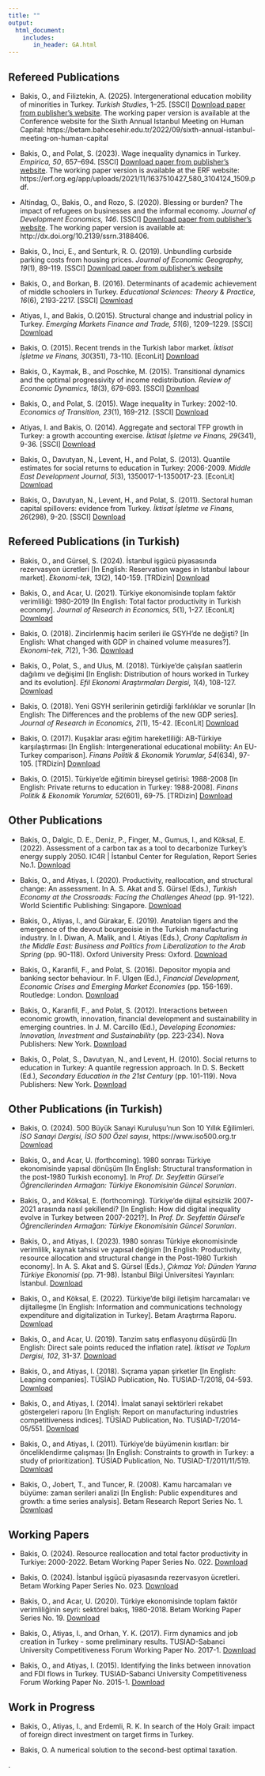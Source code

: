 ---
title: ""
output: 
  html_document:
    includes:
       in_header: GA.html
---


## Refereed Publications


- Bakis, O., and Filiztekin, A. (2025). Intergenerational education mobility of minorities in Turkey. *Turkish Studies*,  1–25. [SSCI] [Download paper from publisher's website](https://doi.org/10.1080/14683849.2025.2451452).
The working paper version is available at the Conference website for the Sixth Annual Istanbul Meeting on Human Capital: https://betam.bahcesehir.edu.tr/2022/09/sixth-annual-istanbul-meeting-on-human-capital

- Bakis, O., and Polat, S. (2023). Wage inequality dynamics in Turkey. *Empirica, 50*, 657–694. [SSCI] [Download paper from publisher's website](https://doi.org/10.1007/s10663-023-09579-8). The working paper version is available at the ERF website: https://erf.org.eg/app/uploads/2021/11/1637510427_580_3104124_1509.pdf.

- Altindag, O., Bakis, O., and Rozo, S. (2020). Blessing or burden? The impact of refugees on businesses and the informal economy. *Journal of Development Economics, 146*. [SSCI] [Download paper from publisher's website](https://doi.org/10.1016/j.jdeveco.2020.102490). The working paper version is available at: http://dx.doi.org/10.2139/ssrn.3188406.

- Bakis, O., Inci, E., and Senturk, R. O. (2019). Unbundling curbside parking costs from housing prices. *Journal of Economic Geography, 19*(1), 89-119. [SSCI] [Download paper from publisher's website](https://doi.org/10.1093/jeg/lby003)

- Bakis, O., and Borkan, B. (2016). Determinants of academic achievement of middle schoolers in Turkey. *Educational Sciences: Theory & Practice, 16*(6), 2193-2217. [SSCI] [Download](pdfs/art_academic_achievment_estp_2016.pdf)

-  Atiyas, I., and Bakis, O.(2015). Structural change and industrial policy in Turkey. *Emerging Markets Finance and Trade, 51*(6), 1209–1229. [SSCI] [Download](pdfs/art_str_ch-indust_pol_emft_2015.pdf)

- Bakis, O. (2015). Recent trends in the Turkish labor market. *İktisat İşletme ve Finans, 30*(351), 73-110. [EconLit] [Download](pdfs/art_recent_trends_TLM_iif_2015.pdf)

- Bakis, O., Kaymak, B., and Poschke, M. (2015). Transitional dynamics and the optimal progressivity of income redistribution. *Review of Economic Dynamics, 18*(3), 679-693. [SSCI] [Download](pdfs/art_tax_RED_2015.pdf) 

- Bakis, O., and Polat, S. (2015). Wage inequality in Turkey: 2002-10. *Economics of Transition, 23*(1), 169-212. [SSCI] [Download](pdfs/art_wage_ineq_ecot_2015.pdf)

- Atiyas, I. and Bakis, O. (2014). Aggregate and sectoral TFP growth in Turkey: a growth accounting exercise. *İktisat İşletme ve Finans, 29*(341), 9-36. [SSCI] [Download](pdfs/art_tfp_iif_2014.pdf) 

- Bakis, O., Davutyan, N., Levent, H., and Polat, S. (2013). Quantile estimates for social returns to education in Turkey: 2006-2009. *Middle East Development Journal, 5*(3), 1350017-1-1350017-23. [EconLit] [Download](pdfs/art_quintile_medj_2013.pdf) 

- Bakis, O., Davutyan, N., Levent, H., and Polat, S. (2011). Sectoral human capital spillovers: evidence from Turkey. *İktisat İşletme ve Finans, 26*(298), 9-20. [SSCI] [Download](pdfs/art_spillover_iif_2011.pdf)  



##  Refereed Publications (in Turkish)


- Bakis, O., and Gürsel, S. (2024). İstanbul işgücü piyasasında rezervasyon ücretleri [In English: Reservation wages in Istanbul labour market]. *Ekonomi-tek, 13*(2), 140-159. [TRDizin] [Download](pdfs/art_ist_rez_ucr_TEK2024.pdf)

- Bakis, O., and Acar, U. (2021). Türkiye ekonomisinde toplam faktör verimliliği: 1980-2019 [In English: Total factor productivity in Turkish economy]. *Journal of Research in Economics, 5*(1), 1-27. [EconLit] [Download](pdfs/art_tfp_jre_2021.pdf)

- Bakis, O. (2018). Zincirlenmiş hacim serileri ile GSYH’de ne değişti? [In English: What changed with GDP in chained volume measures?]. *Ekonomi-tek, 7*(2), 1-36. [Download](pdfs/art_yeni_seriler_ekonTEK2018.pdf)

- Bakis, O., Polat, S., and Ulus, M. (2018). Türkiye'de çalışılan saatlerin dağılımı ve değişimi [In English: Distribution of hours worked in Turkey and its evolution]. *Efil Ekonomi Araştırmaları Dergisi, 1*(4), 108-127. [Download](pdfs/art_saatler_efil_2018.pdf)

- Bakis, O. (2018). Yeni GSYH serilerinin getirdiği farklılıklar ve sorunlar [In English: The Differences and the problems of the new GDP series]. *Journal of Research in Economics, 2*(1), 15-42. [EconLit] [Download](pdfs/art_yeni-vs-eski_gsyh_serileri_mid_2018.pdf)

- Bakis, O. (2017). Kuşaklar arası eğitim hareketliliği: AB-Türkiye karşılaştırması [In English: Intergenerational educational mobility: An EU-Turkey comparison]. *Finans Politik & Ekonomik Yorumlar, 54*(634), 97-105. [TRDizin] [Download](pdfs/art_educ_mobility_fpey_2017.pdf) 

- Bakis, O. (2015). Türkiye'de eğitimin bireysel getirisi: 1988-2008 [In English: Private returns to education in Turkey: 1988-2008]. *Finans Politik & Ekonomik Yorumlar, 52*(601), 69-75. [TRDizin] [Download](pdfs/art_r2e_fpey_2015.pdf) 


##  Other Publications

- Bakis, O., Dalgic, D. E., Deniz, P., Finger, M., Gumus, I., and Köksal, E. (2022). Assessment of a carbon tax as a tool to decarbonize Turkey’s energy supply 2050. IC4R | İstanbul Center for Regulation, Report Series No.1. [Download](pdfs/rep_carbon-tax_2022.pdf)

- Bakis, O., and Atiyas, I. (2020). Productivity, reallocation, and structural change: An assessment. In A. S. Akat and S. Gürsel (Eds.), *Turkish Economy at the Crossroads: Facing the Challenges Ahead* (pp. 91-122). World Scientific Publishing: Singapore. [Download](pdfs/ch_str-change_productivity_2020_prepub.pdf)

- Bakis, O., Atiyas, I., and Gürakar, E. (2019). Anatolian tigers and the emergence of the devout bourgeoisie in the Turkish manufacturing industry. In I. Diwan, A. Malik, and I. Atiyas (Eds.), *Crony Capitalism in the Middle East: Business and Politics from Liberalization to the Arab Spring* (pp. 90-118). Oxford University Press: Oxford. [Download](pdfs/ch_tigers_2019.pdf)

- Bakis, O., Karanfil, F., and Polat, S. (2016). Depositor myopia and banking sector behaviour. In F. Ulgen (Ed.), *Financial Development, Economic Crises and Emerging Market Economies* (pp. 156-169). Routledge: London. [Download](pdfs/ch_depositor_myopia_2018.pdf)

- Bakis, O., Karanfil, F., and Polat, S. (2012). Interactions between economic growth, innovation, financial development and sustainability in emerging countries. In J. M. Carcillo (Ed.), *Developing Economies: Innovation, Investment and Sustainability* (pp. 223-234). Nova Publishers: New York. [Download](pdfs/ch_interactions_2018.pdf)

- Bakis, O., Polat, S., Davutyan, N., and Levent, H. (2010). Social returns to education in Turkey: A quantile regression approach. In D. S. Beckett (Ed.), *Secondary Education in the 21st Century* (pp. 101-119). Nova Publishers: New York. [Download](pdfs/ch_social_returns_2010.pdf)
    
    
    
    
##  Other Publications (in Turkish)

- Bakis, O. (2024). 500 Büyük Sanayi Kuruluşu'nun Son 10 Yıllık Eğilimleri. *İSO Sanayi Dergisi, İSO 500 Özel sayısı*, https://www.iso500.org.tr  [Download](pdfs/art_ISO500_2023_haz2024.pdf)

- Bakis, O., and Acar, U. (forthcoming). 1980 sonrası Türkiye ekonomisinde yapısal dönüşüm [In English: Structural transformation in the post-1980 Turkish economy]. In *Prof. Dr. Seyfettin Gürsel’e Öğrencilerinden Armağan: Türkiye Ekonomisinin Güncel Sorunları*.

- Bakis, O., and Köksal, E. (forthcoming). Türkiye’de dijital eşitsizlik 2007-2021 arasında nasıl şekillendi? [In English: How did digital inequality evolve in Turkey between 2007-2021?]. In *Prof. Dr. Seyfettin Gürsel’e Öğrencilerinden Armağan: Türkiye Ekonomisinin Güncel Sorunları*.

- Bakis, O., and Atiyas, I. (2023). 1980 sonrası Türkiye ekonomisinde verimlilik, kaynak tahsisi ve yapısal değişim [In English: Productivity, resource allocation and structural change in the Post-1980 Turkish economy]. In A. S. Akat and S. Gürsel (Eds.), *Çıkmaz Yol: Dünden Yarına Türkiye Ekonomisi* (pp. 71-98). İstanbul Bilgi Üniversitesi Yayınları: İstanbul. [Download](pdfs/ch_80sonrasi_yapisal-degisim_2023_draft.pdf)

- Bakis, O., and Köksal, E. (2022). Türkiye'de bilgi iletişim harcamaları ve dijitalleşme [In English: Information and communications technology expenditure and digitalization in Turkey]. Betam Araştırma Raporu. [Download](pdfs/rep_TDTE_2022.pdf)

- Bakis, O., and Acar, U. (2019). Tanzim satış enflasyonu düşürdü [In English: Direct sale points reduced the inflation rate]. *İktisat ve Toplum Dergisi, 102*, 31-37. [Download](pdfs/art_tanzim_itd2019.pdf)

- Bakis, O., and Atiyas, I. (2018). Sıçrama yapan şirketler [In English: Leaping companies]. TÜSİAD Publication, No. TUSIAD-T/2018, 04-593. [Download](pdfs/rep_sicrama_yapan_sirketler_2018.pdf)

- Bakis, O., and Atiyas, I. (2014). İmalat sanayi sektörleri rekabet göstergeleri raporu [In English: Report on manufacturing industries competitiveness indices]. TÜSİAD Publication, No. TUSIAD-T/2014-05/551. [Download](pdfs/rep_tusiad_sektorel_gostergeler_2014.pdf)

- Bakis, O., and Atiyas, I. (2011). Türkiye’de büyümenin kısıtları: bir önceliklendirme çalışması [In English: Constraints to growth in Turkey: a study of prioritization]. TÜSİAD Publication, No. TUSIAD-T/2011/11/519. [Download](pdfs/rep_tusiad_buyumenin_kisitlari_2011.pdf)

- Bakis, O., Jobert, T., and Tuncer, R. (2008). Kamu harcamaları ve büyüme: zaman serileri analizi [In English: Public expenditures and growth: a time series analysis]. Betam Research Report Series No. 1. [Download](pdfs/ch_kamu_harcamalari_2008.pdf)



##  Working Papers



- Bakis, O. (2024). Resource reallocation and total factor productivity in Turkiye: 2000-2022. Betam Working Paper Series No. 022. [Download](pdfs/wp_tfp_decomp_betam.pdf)

- Bakis, O. (2024). İstanbul işgücü piyasasında rezervasyon ücretleri. Betam Working Paper Series No. 023. [Download](pdfs/wp_RU_betam.pdf)

- Bakis, O., and Acar, U. (2020). Türkiye ekonomisinde toplam faktör verimliliğinin seyri: sektörel bakış, 1980-2018. Betam Working Paper Series No. 19. [Download](pdfs/wp_sectoral_tfp_betam.pdf)

- Bakis, O., Atiyas, I., and Orhan, Y. K. (2017). Firm dynamics and job creation in Turkey - some preliminary results. TUSIAD-Sabanci University Competitiveness Forum Working Paper No. 2017-1. [Download](pdfs/wp_firm_dyn-job_creation_in_turkey_ref.pdf)

- Bakis, O., and Atiyas, I. (2015). Identifying the links between innovation and FDI flows in Turkey. TUSIAD-Sabanci University Competitiveness Forum Working Paper No. 2015-1. [Download](pdfs/wp_innovation_fdi_in_turkey_ref.pdf)


##  Work in Progress

- Bakis, O., Atiyas, I., and Erdemli, R. K. In search of the Holy Grail: impact of foreign direct investment on target firms in Turkey.

- Bakis, O. A numerical solution to the second-best optimal taxation.

<!-- The geography of AKP votes (with A. Filiztekin) -->.

 
 


